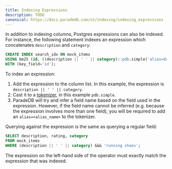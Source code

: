 ```yaml
---
title: Indexing Expressions
description: TODO
canonical: https://docs.paradedb.com/v2/indexing/indexing_expressions
---
```


In addition to indexing columns, Postgres expressions can also be indexed.
For instance, the following statement indexes an expression which concatenates `description` and `category`:

```sql
CREATE INDEX search_idx ON mock_items
USING bm25 (id, ((description || ' ' || category)::pdb.simple('alias=description_concat')))
WITH (key_field='id');
```

To index an expression:

1. Add the expression to the column list. In this example, the expression is `description || ' ' || category`.
2. Cast it to a [tokenizer](/v2/tokenizers), in this example `pdb.simple`.
3. ParadeDB will try and infer a field name based on the field used in the expression. However,
   if the field name cannot be inferred (e.g. because the expression involves more than one field), you will be required
   to add an `alias=<alias_name>` to the tokenizer.

Querying against the expression is the same as querying a regular field:

```sql
SELECT description, rating, category
FROM mock_items
WHERE (description || ' ' || category) &&& 'running shoes';
```

<Note>
  The expression on the left-hand side of the operator must exactly match the
  expression that was indexed.
</Note>
